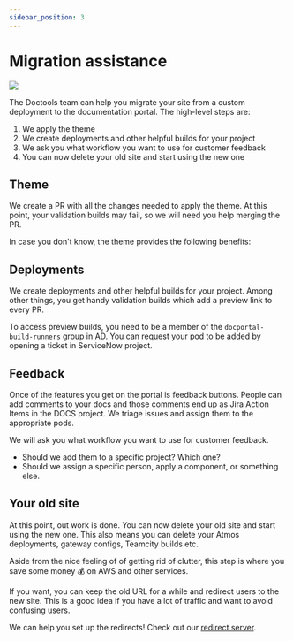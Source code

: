 ```yaml
---
sidebar_position: 3
---
```


# Migration assistance

![](./img/undraw_moving.svg)

The Doctools team can help you migrate your site from a custom deployment to the
documentation portal. The high-level steps are:

1. We apply the theme
1. We create deployments and other helpful builds for your project
1. We ask you what workflow you want to use for customer feedback
1. You can now delete your old site and start using the new one

## Theme

We create a PR with all the changes needed to apply the theme. At this point,
your validation builds may fail, so we will need you help merging the PR.

In case you don't know, the theme provides the following benefits:


<Benefits />

## Deployments

We create deployments and other helpful builds for your project. Among other
things, you get handy validation builds which add a preview link to every PR.

To access preview builds, you need to be a member of the
`docportal-build-runners` group in AD. You can request your pod to be added by
opening a ticket in ServiceNow project.

## Feedback

Once of the features you get on the portal is feedback buttons. People can add
comments to your docs and those comments end up as Jira Action Items in the DOCS
project. We triage issues and assign them to the appropriate pods.

We will ask you what workflow you want to use for customer feedback.

- Should we add them to a specific project? Which one?
- Should we assign a specific person, apply a component, or something else.

## Your old site

At this point, out work is done. You can now delete your old site and start
using the new one. This also means you can delete your Atmos deployments,
gateway configs, Teamcity builds etc.

Aside from the nice feeling of of getting rid of clutter, this step is where you
save some money 💰 on AWS and other services.

If you want, you can keep the old URL for a while and redirect users to the new
site. This is a good idea if you have a lot of traffic and want to avoid
confusing users.

We can help you set up the redirects! Check out our
[redirect server](https://stash.guidewire.com/projects/DOCTOOLS/repos/redirect-server/browse).
